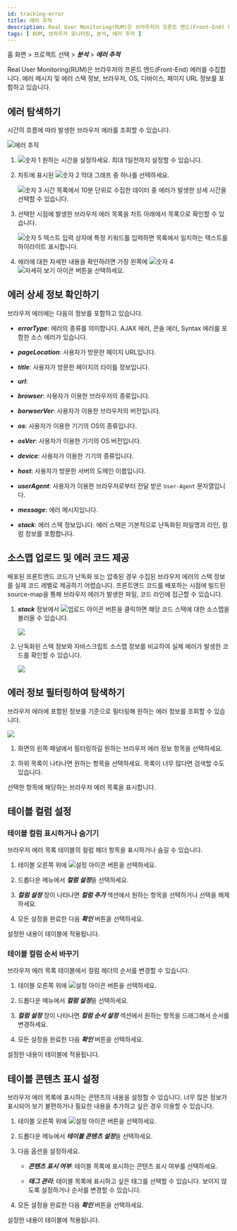 ```yaml
---
id: tracking-error
title: 에러 추적
description: Real User Monitoring(RUM)은 브라우저의 프론트 엔드(Front-End) 에러를 수집합니다.
tags: [ RUM, 브라우저 모니터링, 분석, 에러 추적 ]
---
```


홈 화면 > 프로젝트 선택 > ***분석*** > ***에러 추적***

Real User Monitoring(RUM)은 브라우저의 프론트 엔드(Front-End) 에러를 수집합니다. 에러 메시지 및 에러 스택 정보, 브라우저, OS, 디바이스, 페이지 URL 정보를 포함하고 있습니다.

## 에러 탐색하기

시간의 흐름에 따라 발생한 브라우저 에러를 조회할 수 있습니다.

![에러 추적](/img/rum-tracking-error.png)

1. ![숫자 1](/img/number-01.png) 원하는 시간을 설정하세요. 최대 1일전까지 설정할 수 있습니다.

1. 차트에 표시된 ![숫자 2](/img/number-02.png) 막대 그래프 중 하나를 선택하세요. 
    
    ![숫자 3](/img/number-03.png) 시간 목록에서 10분 단위로 수집한 데이터 중 에러가 발생한 상세 시간을 선택할 수 있습니다.
    
1. 선택한 시점에 발생한 브라우저 에러 목록을 차트 아래에서 목록으로 확인할 수 있습니다.

    ![숫자 5](/img/number-05.png) 텍스트 입력 상자에 특정 키워드를 입력하면 목록에서 일치하는 텍스트를 하이라이트 표시합니다.

1. 에러에 대한 자세한 내용을 확인하려면 가장 왼쪽에 ![숫자 4](/img/number-04.png) ![자세히 보기 아이콘](/img/ic-caret-right.svg) 버튼을 선택하세요.


## 에러 상세 정보 확인하기

브라우저 에러에는 다음의 정보를 포함하고 있습니다.

- ***errorType***: 에러의 종류를 의미합니다. AJAX 에러, 콘솔 에러, Syntax 에러를 포함한 소스 에러가 있습니다.

- ***pageLocation***: 사용자가 방문한 페이지 URL입니다.

- ***title***: 사용자가 방문한 페이지의 타이틀 정보입니다.

- ***url***: 

- ***browser***: 사용자가 이용한 브라우저의 종류입니다.

- ***borwserVer***: 사용자가 이용한 브라우저의 버전입니다.

- ***os***: 사용자가 이용한 기기의 OS의 종류입니다.

- ***osVer***: 사용자가 이용한 기기의 OS 버전입니다.

- ***device***: 사용자가 이용한 기기의 종류입니다.

- ***host***: 사용자가 방문한 서버의 도메인 이름입니다.

- ***userAgent***: 사용자가 이용한 브라우저로부터 전달 받은 `User-Agent` 문자열입니다.

- ***message***: 에러 메시지입니다.

- ***stack***: 에러 스택 정보입니다. 에러 스택은 기본적으로 난독화된 파일명과 라인, 컬럼 정보를 포함합니다.


## 소스맵 업로드 및 에러 코드 제공

배포된 프론트엔드 코드가 난독화 또는 압축된 경우 수집된 브라우저 에러의 스택 정보를 실제 코드 레벨로 제공하기 어렵습니다. 프론트엔드 코드를 배포하는 시점에 빌드된 source-map을 통해 브라우저 에러가 발생한 파일, 코드 라인에 접근할 수 있습니다.

1. ***stack*** 정보에서 ![업로드 아이콘](/img/ico-upload.svg) 버튼을 클릭하면 해당 코드 스택에 대한 소스맵을 불러올 수 있습니다. 

    ![](/img/rum-sourcemap-upload.png)

1. 난독화된 스택 정보와 자바스크립트 소스맵 정보를 비교하여 실제 에러가 발생한 코드를 확인할 수 있습니다.

    ![](/img/rum-sourcemap-descrypt.png)


## 에러 정보 필터링하여 탐색하기

브라우저 에러에 포함된 정보를 기준으로 필터링해 원하는 에러 정보를 조회할 수 있습니다.

![](/img/rum-tracking-error-filtering.png)

1. 화면의 왼쪽 패널에서 필터링하길 원하는 브라우저 에러 정보 항목을 선택하세요. 

1. 하위 목록이 나타나면 원하는 항목을 선택하세요. 목록이 너무 많다면 검색할 수도 있습니다. 

선택한 항목에 해당하는 브라우저 에러 목록을 표시합니다.


## 테이블 컬럼 설정

### 테이블 컬럼 표시하거나 숨기기

브라우저 에러 목록 테이블의 컬럼 헤더 항목을 표시하거나 숨길 수 있습니다.

1. 테이블 오른쪽 위에 ![설정 아이콘](/img/ico-setting.svg) 버튼을 선택하세요.

1. 드롭다운 메뉴에서 ***컬럼 설정***을 선택하세요.

1. ***컬럼 설정*** 창이 나타나면 ***컬럼 추가*** 섹션에서 원하는 항목을 선택하거나 선택을 해제하세요.

1. 모든 설정을 완료한 다음 ***확인*** 버튼을 선택하세요.

설정한 내용이 테이블에 적용됩니다.

### 테이블 컬럼 순서 바꾸기

브라우저 에러 목록 테이블에서 컬럼 헤더의 순서를 변경할 수 있습니다.

1. 테이블 오른쪽 위에 ![설정 아이콘](/img/ico-setting.svg) 버튼을 선택하세요.

1. 드롭다운 메뉴에서 ***컬럼 설정***을 선택하세요.

1. ***컬럼 설정*** 창이 나타나면 ***컬럼 순서 설정*** 섹션에서 원하는 항목을 드래그해서 순서를 변경하세요.

1. 모든 설정을 완료한 다음 ***확인*** 버튼을 선택하세요.

설정한 내용이 테이블에 적용됩니다.


## 테이블 콘텐츠 표시 설정

브라우저 에러 목록에 표시하는 콘텐츠의 내용을 설정할 수 있습니다. 너무 많은 정보가 표시되어 보기 불편하거나 필요한 내용을 추가하고 싶은 경우 이용할 수 있습니다.

1. 테이블 오른쪽 위에 ![설정 아이콘](/img/ico-setting.svg) 버튼을 선택하세요.

1. 드롭다운 메뉴에서 ***테이블 콘텐츠 설정***을 선택하세요.

1. 다음 옵션을 설정하세요.

    * ***콘텐츠 표시 여부***: 테이블 목록에 표시하는 콘텐츠 표시 여부를 선택하세요.

    * ***태그 관리***: 테이블 목록에 표시하고 싶은 태그를 선택할 수 있습니다. 보이지 않도록 설정하거나 순서를 변경할 수 있습니다.

1. 모든 설정을 완료한 다음 ***확인*** 버튼을 선택하세요.

설정한 내용이 테이블에 적용됩니다.

